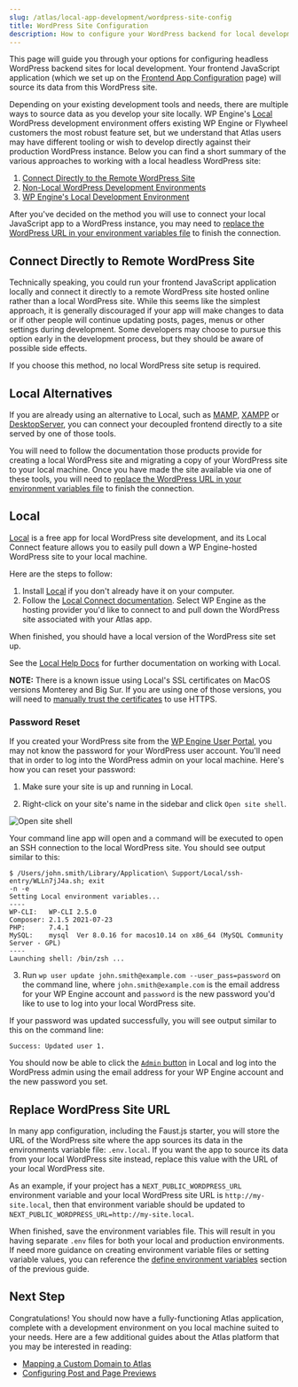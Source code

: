```yaml
---
slug: /atlas/local-app-development/wordpress-site-config
title: WordPress Site Configuration
description: How to configure your WordPress backend for local development
---
```


This page will guide you through your options for configuring headless WordPress backend sites for local development. Your frontend JavaScript application (which we set up on the [Frontend App Configuration](./frontend-app-config) page) will source its data from this WordPress site.

Depending on your existing development tools and needs, there are multiple ways to source data as you develop your site locally. WP Engine's [Local](https://localwp.com/) WordPress development environment offers existing WP Engine or Flywheel customers the most robust feature set, but we understand that Atlas users may have different tooling or wish to develop directly against their production WordPress instance. Below you can find a short summary of the various approaches to working with a local headless WordPress site:
1. [Connect Directly to the Remote WordPress Site](#connect-directly-to-remote-wordpress-site)
1. [Non-Local WordPress Development Environments](#local-alternatives)
1. [WP Engine's Local Development Environment](#local)

After you've decided on the method you will use to connect your local JavaScript app to a WordPress instance, you may need to [replace the WordPress URL in your environment variables file](#replace-wordpress-site-url) to finish the connection.

## Connect Directly to Remote WordPress Site

Technically speaking, you could run your frontend JavaScript application locally and connect it directly to a remote WordPress site hosted online rather than a local WordPress site. While this seems like the simplest approach, it is generally discouraged if your app will make changes to data or if other people will continue updating posts, pages, menus or other settings during development. Some developers may choose to pursue this option early in the development process, but they should be aware of possible side effects. 

If you choose this method, no local WordPress site setup is required.

## Local Alternatives

If you are already using an alternative to Local, such as [MAMP](https://www.mamp.info/en/mac/), [XAMPP](https://www.apachefriends.org/index.html) or [DesktopServer](https://serverpress.com/), you can connect your decoupled frontend directly to a site served by one of those tools.

You will need to follow the documentation those products provide for creating a local WordPress site and migrating a copy of your WordPress site to your local machine. Once you have made the site available via one of these tools, you will need to [replace the WordPress URL in your environment variables file](#replace-wordpress-site-url) to finish the connection.

## Local

[Local](https://localwp.com/) is a free app for local WordPress site development, and its Local Connect feature allows you to easily pull down a WP Engine-hosted WordPress site to your local machine.

Here are the steps to follow:

1. Install [Local](https://localwp.com/) if you don't already have it on your computer.
1. Follow the [Local Connect documentation](https://localwp.com/help-docs/connect/local-connect/). Select WP Engine as the hosting provider you'd like to connect to and pull down the WordPress site associated with your Atlas app.

When finished, you should have a local version of the WordPress site set up.

See the [Local Help Docs](https://localwp.com/help-docs/) for further documentation on working with Local.

**NOTE:** There is a known issue using Local's SSL certificates on MacOS versions Monterey and Big Sur. If you are using one of those versions, you will need to [manually trust the certificates](https://localwp.com/help-docs/ssl/managing-local-sites-ssl-certificate-in-macos/) to use HTTPS.

### Password Reset

If you created your WordPress site from the [WP Engine User Portal](https://my.wpengine.com/), you may not know the password for your WordPress user account. You'll need that in order to log into the WordPress admin on your local machine. Here's how you can reset your password:

1. Make sure your site is up and running in Local.

2. Right-click on your site's name in the sidebar and click `Open site shell`.

![Open site shell](./assets/img/open-site-shell.png)

Your command line app will open and a command will be executed to open an SSH connection to the local WordPress site. You should see output similar to this:

```
$ /Users/john.smith/Library/Application\ Support/Local/ssh-entry/WLLn7jJ4a.sh; exit
-n -e
Setting Local environment variables...
----
WP-CLI:   WP-CLI 2.5.0
Composer: 2.1.5 2021-07-23
PHP:      7.4.1
MySQL:    mysql  Ver 8.0.16 for macos10.14 on x86_64 (MySQL Community Server - GPL)
----
Launching shell: /bin/zsh ...
```

3. Run `wp user update john.smith@example.com --user_pass=password` on the command line, where `john.smith@example.com` is the email address for your WP Engine account and `password` is the new password you'd like to use to log into your local WordPress site.

If your password was updated successfully, you will see output similar to this on the command line:

```
Success: Updated user 1.
```

You should now be able to click the [`Admin` button](https://localwp.com/help-docs/local-features/using-one-click-admin/) in Local and log into the WordPress admin using the email address for your WP Engine account and the new password you set.


## Replace WordPress Site URL

In many app configuration, including the Faust.js starter, you will store the URL of the WordPress site where the app sources its data in the environments variable file: `.env.local`. If you want the app to source its data from your local WordPress site instead, replace this value with the URL of your local WordPress site.

As an example, if your project has a `NEXT_PUBLIC_WORDPRESS_URL` environment variable and your local WordPress site URL is `http://my-site.local`, then that environment variable should be updated to `NEXT_PUBLIC_WORDPRESS_URL=http://my-site.local`.

When finished, save the environment variables file. This will result in you having separate `.env` files for both your local and production environments. If need more guidance on creating environment variable files or setting variable values, you can reference the [define environment variables](./frontend-app-config#2--define-environment-variables) section of the previous guide.

## Next Step

Congratulations! You should now have a fully-functioning Atlas application, complete with a development environment on you local machine suited to your needs. Here are a few additional guides about the Atlas platform that you may be interested in reading:
- [Mapping a Custom Domain to Atlas](../additional-guides/domain-mapping)
- [Configuring Post and Page Previews](../additional-guides/post-previews) 
